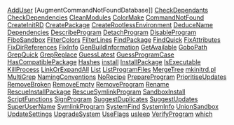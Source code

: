 [[AddUser]]
[AugmentCommandNotFoundDatabase]]
[[CheckDependants]]
[[CheckDependencies]]
[[CleanModules]]
[[ColorMake]]
[[CommandNotFound]]
[[CreateInitRD]]
[[CreatePackage]]
[[CreateRootlessEnvironment]]
[[DeduceName]]
[[Dependencies]]
[[DescribeProgram]]
[[DetachProgram]]
[[DisableProgram]]
[[FiboSandbox]]
[[FilterColors]]
[[FilterLines]]
[[FindPackage]]
[[FindQuick]]
[[FixAttributes]]
[[FixDirReferences]]
[[FixInfo]]
[[GenBuildInformation]]
[[GetAvailable]]
[[GoboPath]]
[[GrepQuick]]
[[GrepReplace]]
[[GuessLatest]]
[[GuessProgramCase]]
[[HasCompatiblePackage]]
[[Hashes]]
[[install]]
[[InstallPackage]]
[[IsExecutable]]
[[KillProcess]]
[[LinkOrExpandAll]]
[[List]]
[[ListProgramFiles]]
[[MergeTree]]
[[mkinitrd.pl]]
[[MultiGrep]]
[[NamingConventions]]
[[NoRecipe]]
[[PrepareProgram]]
[[PrioritiseUpdates]]
[[RemoveBroken]]
[[RemoveEmpty]]
[[RemoveProgram]]
[[Rename]]
[[RescueInstallPackage]]
[[RescueSymlinkProgram]]
[[SandboxInstall]]
[[ScriptFunctions]]
[[SignProgram]]
[[SuggestDuplicates]]
[[SuggestUpdates]]
[[SuperUserName]]
[[SymlinkProgram]]
[[SystemFind]]
[[SystemInfo]]
[[UnionSandbox]]
[[UpdateSettings]]
[[UpgradeSystem]]
[[UseFlags]]
[[usleep]]
[[VerifyProgram]]
[[which]]
